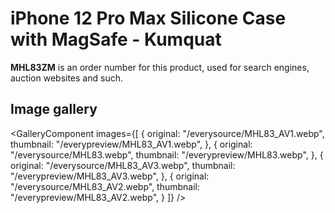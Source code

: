 
# iPhone 12 Pro Max Silicone Case with MagSafe - Kumquat

<Callout type='info' emoji='👉🏻'>**MHL83ZM** is an order number for this product, used for search engines, auction websites and such.</Callout>

## Image gallery

<GalleryComponent
    images={[
      {
        original: "/everysource/MHL83_AV1.webp",
        thumbnail: "/everypreview/MHL83_AV1.webp",
      },
      {
        original: "/everysource/MHL83.webp",
        thumbnail: "/everypreview/MHL83.webp",
      },
      {
        original: "/everysource/MHL83_AV3.webp",
        thumbnail: "/everypreview/MHL83_AV3.webp",
      },
      {
        original: "/everysource/MHL83_AV2.webp",
        thumbnail: "/everypreview/MHL83_AV2.webp",
      }
    ]}
  />

